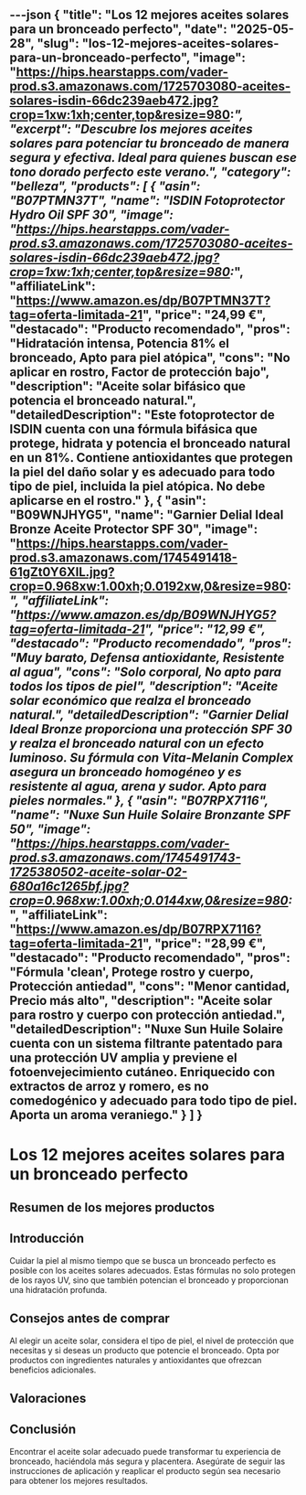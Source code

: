 ---json
{
  "title": "Los 12 mejores aceites solares para un bronceado perfecto",
  "date": "2025-05-28",
  "slug": "los-12-mejores-aceites-solares-para-un-bronceado-perfecto",
  "image": "https://hips.hearstapps.com/vader-prod.s3.amazonaws.com/1725703080-aceites-solares-isdin-66dc239aeb472.jpg?crop=1xw:1xh;center,top&resize=980:*",
  "excerpt": "Descubre los mejores aceites solares para potenciar tu bronceado de manera segura y efectiva. Ideal para quienes buscan ese tono dorado perfecto este verano.",
  "category": "belleza",
  "products": [
    {
      "asin": "B07PTMN37T",
      "name": "ISDIN Fotoprotector Hydro Oil SPF 30",
      "image": "https://hips.hearstapps.com/vader-prod.s3.amazonaws.com/1725703080-aceites-solares-isdin-66dc239aeb472.jpg?crop=1xw:1xh;center,top&resize=980:*",
      "affiliateLink": "https://www.amazon.es/dp/B07PTMN37T?tag=oferta-limitada-21",
      "price": "24,99 €",
      "destacado": "Producto recomendado",
      "pros": "Hidratación intensa, Potencia 81% el bronceado, Apto para piel atópica",
      "cons": "No aplicar en rostro, Factor de protección bajo",
      "description": "Aceite solar bifásico que potencia el bronceado natural.",
      "detailedDescription": "Este fotoprotector de ISDIN cuenta con una fórmula bifásica que protege, hidrata y potencia el bronceado natural en un 81%. Contiene antioxidantes que protegen la piel del daño solar y es adecuado para todo tipo de piel, incluida la piel atópica. No debe aplicarse en el rostro."
    },
    {
      "asin": "B09WNJHYG5",
      "name": "Garnier Delial Ideal Bronze Aceite Protector SPF 30",
      "image": "https://hips.hearstapps.com/vader-prod.s3.amazonaws.com/1745491418-61gZt0Y6XlL.jpg?crop=0.968xw:1.00xh;0.0192xw,0&resize=980:*",
      "affiliateLink": "https://www.amazon.es/dp/B09WNJHYG5?tag=oferta-limitada-21",
      "price": "12,99 €",
      "destacado": "Producto recomendado",
      "pros": "Muy barato, Defensa antioxidante, Resistente al agua",
      "cons": "Solo corporal, No apto para todos los tipos de piel",
      "description": "Aceite solar económico que realza el bronceado natural.",
      "detailedDescription": "Garnier Delial Ideal Bronze proporciona una protección SPF 30 y realza el bronceado natural con un efecto luminoso. Su fórmula con Vita-Melanin Complex asegura un bronceado homogéneo y es resistente al agua, arena y sudor. Apto para pieles normales."
    },
    {
      "asin": "B07RPX7116",
      "name": "Nuxe Sun Huile Solaire Bronzante SPF 50",
      "image": "https://hips.hearstapps.com/vader-prod.s3.amazonaws.com/1745491743-1725380502-aceite-solar-02-680a16c1265bf.jpg?crop=0.968xw:1.00xh;0.0144xw,0&resize=980:*",
      "affiliateLink": "https://www.amazon.es/dp/B07RPX7116?tag=oferta-limitada-21",
      "price": "28,99 €",
      "destacado": "Producto recomendado",
      "pros": "Fórmula 'clean', Protege rostro y cuerpo, Protección antiedad",
      "cons": "Menor cantidad, Precio más alto",
      "description": "Aceite solar para rostro y cuerpo con protección antiedad.",
      "detailedDescription": "Nuxe Sun Huile Solaire cuenta con un sistema filtrante patentado para una protección UV amplia y previene el fotoenvejecimiento cutáneo. Enriquecido con extractos de arroz y romero, es no comedogénico y adecuado para todo tipo de piel. Aporta un aroma veraniego."
    }
  ]
}
---


# Los 12 mejores aceites solares para un bronceado perfecto

## Resumen de los mejores productos

<ProductRankingTable products={products} />

## Introducción

Cuidar la piel al mismo tiempo que se busca un bronceado perfecto es posible con los aceites solares adecuados. Estas fórmulas no solo protegen de los rayos UV, sino que también potencian el bronceado y proporcionan una hidratación profunda.

## Consejos antes de comprar

Al elegir un aceite solar, considera el tipo de piel, el nivel de protección que necesitas y si deseas un producto que potencie el bronceado. Opta por productos con ingredientes naturales y antioxidantes que ofrezcan beneficios adicionales.

## Valoraciones

<ProductDetailCard product={products[0]} />

<ProductDetailCard product={products[1]} />

<ProductDetailCard product={products[2]} />

## Conclusión

Encontrar el aceite solar adecuado puede transformar tu experiencia de bronceado, haciéndola más segura y placentera. Asegúrate de seguir las instrucciones de aplicación y reaplicar el producto según sea necesario para obtener los mejores resultados.
